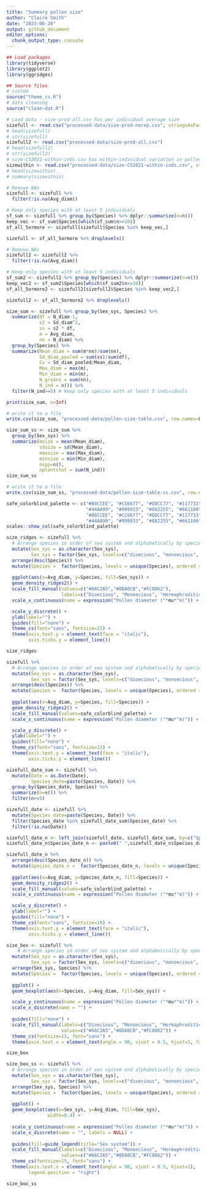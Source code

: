 ```yaml
---
title: "Summary pollen size"
author: "Claire Smith"
date: "2023-06-26"
output: github_document
editor_options: 
  chunk_output_type: console
---
```


```r
## Load packages
library(tidyverse)
library(ggplot2)
library(ggridges)

## Source files
# custom
source("theme_cs.R")
# data cleaning
source("clean-dat.R")
```

```r
# Load data - size-prod-all.csv has per individual average size
sizefull <- read.csv("processed-data/size-prod-norep.csv", stringsAsFactors = T)
# head(sizefull)
# str(sizefull)
sizefull2 <- read.csv("processed-data/size-prod-all.csv")
# head(sizefull2)
# str(sizefull2)
# size-CS2021-within-inds.csv has within-individual variation in pollen size as well
sizewithin <- read.csv("processed-data/size-CS2021-within-inds.csv", stringsAsFactors = T)
# head(sizewithin)
# summary(sizewithin)
```

```r
# Remove NAs
sizefull <- sizefull %>% 
  filter(!is.na(Avg_diam))

# Keep only species with at least 5 individuals
sf_sum <- sizefull %>% group_by(Species) %>% dplyr::summarize(n=n())
keep_vec <- sf_sum$Species[which(sf_sum$n>=10)]
sf_all_5ormore <- sizefull[sizefull$Species %in% keep_vec,]

sizefull <- sf_all_5ormore %>% droplevels()

# Remove NAs
sizefull2 <- sizefull2 %>% 
  filter(!is.na(Avg_diam))

# Keep only species with at least 5 individuals
sf_sum2 <- sizefull2 %>% group_by(Species) %>% dplyr::summarize(n=n())
keep_vec2 <- sf_sum2$Species[which(sf_sum2$n>=10)]
sf_all_5ormore2 <- sizefull2[sizefull2$Species %in% keep_vec2,]

sizefull2 <- sf_all_5ormore2 %>% droplevels()
```

```r
size_sum <- sizefull %>% group_by(Sex_sys, Species) %>% 
  summarize(df = N_diam-1,
            s2 = Sd_diam^2,
            ss = s2 * df,
            m = Avg_diam,
            nn = N_diam) %>% 
  group_by(Species) %>% 
  summarize(Mean_diam = sum(m*nn)/sum(nn),
            Sd_diam_pooled = sum(ss)/sum(df),
            Cv = Sd_diam_pooled/Mean_diam,
            Max_diam = max(m),
            Min_diam = min(m),
            N_grains = sum(nn),
            N_ind = n()) %>% 
  filter(N_ind>=5) # Keep only species with at least 5 individuals

print(size_sum, n=Inf)

# write it to a file
write.csv(size_sum, "processed-data/pollen-size-table.csv", row.names=F)
```

```r
size_sum_ss <- size_sum %>% 
  group_by(Sex_sys) %>% 
  summarize(msize = mean(Mean_diam),
            sdsize = sd(Mean_diam),
            maxsize = max(Max_diam),
            minsize = min(Min_diam),
            nspp=n(),
            nplantstot = sum(N_ind))
size_sum_ss

# write it to a file
write.csv(size_sum_ss, "processed-data/pollen-size-table-ss.csv", row.names=F)
```

```r
safe_colorblind_palette <- c("#88CCEE", "#CC6677", "#DDCC77", "#117733", "#332288", "#AA4499", 
                             "#44AA99", "#999933", "#882255", "#661100", "#6699CC", "#888888",
                             "#88CCEE", "#CC6677", "#DDCC77", "#117733", "#332288", "#AA4499", 
                             "#44AA99", "#999933", "#882255", "#661100", "#6699CC", "#888888")
scales::show_col(safe_colorblind_palette)
```

```r
size_ridges <- sizefull %>% 
  # Arrange species in order of sex system and alphabetically by species
  mutate(Sex_sys = as.character(Sex_sys),
         Sex_sys = factor(Sex_sys, levels=c("dioecious", "monoecious", "hermaphroditic")) ) %>% 
  arrange(desc(Species)) %>% 
  mutate(Species =  factor(Species, levels = unique(Species), ordered = T)) %>% 
  
  ggplot(aes(x=Avg_diam, y=Species, fill=Sex_sys)) +
  geom_density_ridges2() + 
  scale_fill_manual(values=c("#66C2A5","#8DA0CB","#FC8D62"),
                    labels=c("Dioecious", "Monoecious", "Hermaphroditic")) +
  scale_x_continuous(name = expression("Pollen diameter ("*mu*"m)")) + 

  scale_y_discrete() +
  ylab(label="") + 
  guides(fill="none") + 
  theme_cs(font="sans", fontsize=15) + 
  theme(axis.text.y = element_text(face = "italic"),
        axis.ticks.y = element_line())

size_ridges

sizefull %>% 
  # Arrange species in order of sex system and alphabetically by species
  mutate(Sex_sys = as.character(Sex_sys),
         Sex_sys = factor(Sex_sys, levels=c("dioecious", "monoecious", "hermaphroditic")) ) %>% 
  arrange(desc(Species)) %>% 
  mutate(Species =  factor(Species, levels = unique(Species), ordered = T)) %>% 
  
  ggplot(aes(x=Avg_diam, y=Species, fill=Species)) +
  geom_density_ridges2() + 
  scale_fill_manual(values=safe_colorblind_palette) +
  scale_x_continuous(name = expression("Pollen diameter ("*mu*"m)")) + 

  scale_y_discrete() +
  ylab(label="") + 
  guides(fill="none") + 
  theme_cs(font="sans", fontsize=15) + 
  theme(axis.text.y = element_text(face = "italic"),
        axis.ticks.y = element_line())
```

```r

sizefull_date_sum <- sizefull %>% 
  mutate(Date = as.Date(Date),
         Species_date=paste(Species, Date)) %>% 
  group_by(Species_date, Species) %>% 
  summarize(n=n()) %>% 
  filter(n>=5)

sizefull_date <- sizefull %>% 
  mutate(Species_date=paste(Species, Date)) %>% 
  filter(Species_date %in% sizefull_date_sum$Species_date) %>% 
  filter(!is.na(Date))

sizefull_date_n <- left_join(sizefull_date, sizefull_date_sum, by=c("Species_date","Species"))
sizefull_date_n$Species_date_n <- paste0(" ",sizefull_date_n$Species_date, " n=",sizefull_date_n$n)

sizefull_date_n %>% 
  arrange(desc(Species_date_n)) %>% 
  mutate(Species_date_n =  factor(Species_date_n, levels = unique(Species_date_n), ordered = T)) %>% 
  
  ggplot(aes(x=Avg_diam, y=Species_date_n, fill=Species)) +
  geom_density_ridges2() + 
  scale_fill_manual(values=safe_colorblind_palette) +
  scale_x_continuous(name = expression("Pollen diameter ("*mu*"m)")) + 

  scale_y_discrete() +
  ylab(label="") + 
  guides(fill="none") + 
  theme_cs(font="sans", fontsize=10) + 
  theme(axis.text.y = element_text(face = "italic"),
        axis.ticks.y = element_line())
```

```r
size_box <- sizefull %>% 
    # Arrange species in order of sex system and alphabetically by species
  mutate(Sex_sys = as.character(Sex_sys),
         Sex_sys = factor(Sex_sys, levels=c("dioecious", "monoecious", "hermaphroditic")) ) %>% 
  arrange(Sex_sys, Species) %>% 
  mutate(Species =  factor(Species, levels = unique(Species), ordered = T)) %>% 
  
  ggplot() + 
  geom_boxplot(aes(x=Species, y=Avg_diam, fill=Sex_sys)) + 

  scale_y_continuous(name = expression("Pollen diameter ("*mu*"m)")) + 
  scale_x_discrete(name = "") + 
  
  guides(fill="none") + 
  scale_fill_manual(labels=c("Dioecious", "Monoecious", "Hermaphroditic"),
                    values=c("#66C2A5","#8DA0CB","#FC8D62")) + 
  theme_cs(fontsize=15, font="sans") + 
  theme(axis.text.x = element_text(angle = 90, vjust = 0.5, hjust=1, face="italic"))

size_box
```


```r
size_box_ss <- sizefull %>% 
  # Arrange species in order of sex system and alphabetically by species
  mutate(Sex_sys = as.character(Sex_sys),
         Sex_sys = factor(Sex_sys, levels=c("dioecious", "monoecious", "hermaphroditic")) ) %>% 
  arrange(Sex_sys, Species) %>% 
  mutate(Species =  factor(Species, levels = unique(Species), ordered = T)) %>% 
  
  ggplot() + 
  geom_boxplot(aes(x=Sex_sys, y=Avg_diam, fill=Sex_sys),
               width=0.4) + 
  
  scale_y_continuous(name = expression("Pollen diameter ("*mu*"m)")) + 
  scale_x_discrete(name = "", labels = NULL) + 
  
  guides(fill=guide_legend(title="Sex system")) + 
  scale_fill_manual(labels=c("Dioecious", "Monoecious", "Hermaphroditic"),
                    values=c("#66C2A5","#8DA0CB","#FC8D62")) + 
  theme_cs(fontsize=15, font="sans") + 
  theme(axis.text.x = element_text(angle = 90, vjust = 0.5, hjust=1),
        legend.position = "right")

size_box_ss
```


